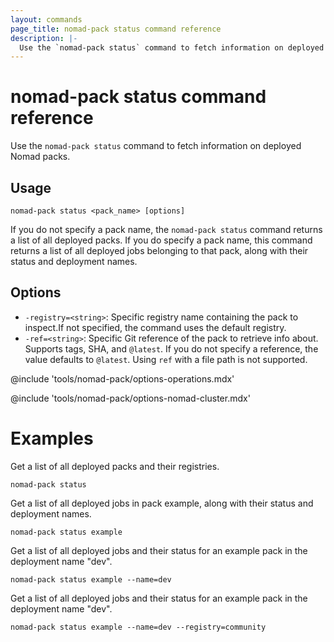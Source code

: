 ```yaml
---
layout: commands
page_title: nomad-pack status command reference
description: |-
  Use the `nomad-pack status` command to fetch information on deployed Nomad packs.
---
```


# nomad-pack status command reference

Use the `nomad-pack status` command to fetch information on deployed Nomad packs.

## Usage

```plaintext
nomad-pack status <pack_name> [options]
```

If you do not specify a pack name, the `nomad-pack status` command returns	a
list of all deployed packs. If you do specify a pack name, this command returns
a list of all deployed jobs belonging to that pack, along with their status and
deployment names.

## Options

- `-registry=<string>`: Specific registry name containing the pack to inspect.If
  not specified, the command uses the default registry.
- `-ref=<string>`: Specific Git reference of the pack to retrieve info about.
  Supports tags, SHA, and `@latest`. If you do not specify a reference, the
  value defaults to `@latest`. Using `ref` with a file path is not supported.

@include 'tools/nomad-pack/options-operations.mdx'

@include 'tools/nomad-pack/options-nomad-cluster.mdx'

# Examples

Get a list of all deployed packs and their registries.

```shell
nomad-pack status
```

Get a list of all deployed jobs in pack example, along with their status
and deployment names.

```shell
nomad-pack status example
```

Get a list of all deployed jobs and their status for an example pack in
the deployment name "dev".

```shell
nomad-pack status example --name=dev
```

Get a list of all deployed jobs and their status for an example pack in
the deployment name "dev".

```shell
nomad-pack status example --name=dev --registry=community
```
